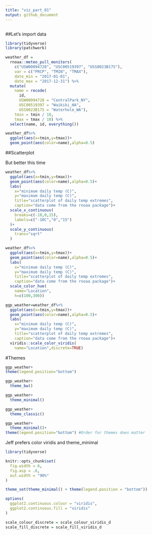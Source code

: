 ```yaml
---
title: "viz_part_01"
output: github_document
---
```


```r

```

##Let's import data

```r
library(tidyverse)
library(patchwork)
```

```r
weather_df = 
  rnoaa::meteo_pull_monitors(
    c("USW00094728", "USC00519397", "USS0023B17S"),
    var = c("PRCP", "TMIN", "TMAX"), 
    date_min = "2017-01-01",
    date_max = "2017-12-31") %>%
  mutate(
    name = recode(
      id, 
      USW00094728 = "CentralPark_NY", 
      USC00519397 = "Waikiki_HA",
      USS0023B17S = "Waterhole_WA"),
    tmin = tmin / 10,
    tmax = tmax / 10) %>%
  select(name, id, everything())
```

```r
weather_df%>%
  ggplot(aes(x=tmin,y=tmax))+
  geom_point(aes(color=name),alpha=0.5)
```

##Scatterplot

But better this time

```r
weather_df%>%
  ggplot(aes(x=tmin,y=tmax))+
  geom_point(aes(color=name),alpha=0.5)+
  labs(
    x="minimum daily temp (C)",
    y="maximum daily temp (C)",
    title="scatterplot of daily temp extremes",
    caption="data come from the rnoaa package")+
  scale_x_continuous(
    breaks=c(-10,0,15),
    labels=c("-10C","0","15")
  )+
  scale_y_continuous(
    trans="sqrt"
  )
```


```r
weather_df%>%
  ggplot(aes(x=tmin,y=tmax))+
  geom_point(aes(color=name),alpha=0.5)+
  labs(
    x="minimum daily temp (C)",
    y="maximum daily temp (C)",
    title="scatterplot of daily temp extremes",
    caption="data come from the rnoaa package")+
  scale_color_hue(    
    name="Location",
    h=c(100,300))
```

```r
ggp_weather=weather_df%>%
  ggplot(aes(x=tmin,y=tmax))+
  geom_point(aes(color=name),alpha=0.5)+
  labs(
    x="minimum daily temp (C)",
    y="maximum daily temp (C)",
    title="scatterplot of daily temp extremes",
    caption="data come from the rnoaa package")+
  viridis::scale_color_viridis(    
    name="Location",discrete=TRUE)
```

#Themes
```r
ggp_weather+
theme(legend.position="bottom")
```

```r
ggp_weather+
  theme_bw()
```

```r
ggp_weather+
  theme_minimal()
```

```r
ggp_weather+
  theme_classic()
```

```r
ggp_weather+
  theme_minimal()+
theme(legend.position="bottom") #Order for themes does matter
``` 

Jeff prefers color viridis and theme_minimal

```r
library(tidyverse)

knitr::opts_chunk$set(
  fig.width = 6,
  fig.asp = .6,
  out.width = "90%"
)

theme_set(theme_minimal() + theme(legend.position = "bottom"))

options(
  ggplot2.continuous.colour = "viridis",
  ggplot2.continuous.fill = "viridis"
)

scale_colour_discrete = scale_colour_viridis_d
scale_fill_discrete = scale_fill_viridis_d
```

```r

```

